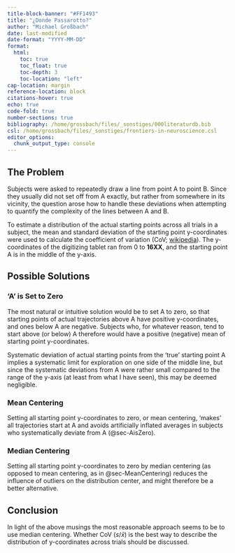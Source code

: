 ```yaml
---
title-block-banner: "#FF1493"
title: "¿Donde Passarotto?"
author: "Michael Großbach"
date: last-modified
date-format: "YYYY-MM-DD"
format: 
  html:
    toc: true
    toc_float: true
    toc-depth: 3
    toc-location: "left"
cap-location: margin
reference-location: block
citations-hover: true
echo: true
code-fold: true
number-sections: true
bibliography: /home/grossbach/files/_sonstiges/000literaturdb.bib
csl: /home/grossbach/files/_sonstiges/frontiers-in-neuroscience.csl
editor_options: 
  chunk_output_type: console
---
```


## The Problem

Subjects were asked to repeatedly draw a line from point A to point B. Since they usually did not set off from A exactly, but rather from somewhere in its vicinity, the question arose how to handle these deviations when attempting to quantify the complexity of the lines between A and B.

To estimate a distribution of the actual starting points across all trials in a subject, the mean and standard deviation of the starting point y-coordinates were used to calculate the coefficient of variation (CoV; [wikipedia](https://en.wikipedia.org/wiki/Coefficient_of_variation)). The y-coordinates of the digitizing tablet ran from 0 to **16XX**, and the starting point A is in the middle of the y-axis. 

## Possible Solutions

### 'A' is Set to Zero {#sec-AisZero}

The most natural or intuitive solution would be to set A to zero, so that starting points of actual trajectories above A have positive y-coordinates, and ones below A are negative. Subjects who, for whatever reason, tend to start above (or below) A therefore would have a positive (negative) mean of starting point y-coordinates.

Systematic deviation of actual starting points from the 'true' starting point A implies a systematic limit for exploration on one side of the middle line, but since the systematic deviations from A were rather small compared to the range of the y-axis (at least from what I have seen), this may be deemed negligible. 

### Mean Centering {#sec-MeanCentering}

Setting all starting point y-coordinates to zero, or mean centering, 'makes' all trajectories start at A and avoids artificially inflated averages in subjects who systematically deviate from A (@sec-AisZero). 

### Median Centering

Setting all starting point y-coordinates to zero by median centering (as opposed to mean centering, as in @sec-MeanCentering) reduces the influence of outliers on the distribution center, and might therefore be a better alternative.

## Conclusion

In light of the above musings the most reasonable approach seems to be to use median centering. Whether CoV ($s/\bar{x}$) is the best way to describe the distribution of y-coordinates across trials should be discussed. 
